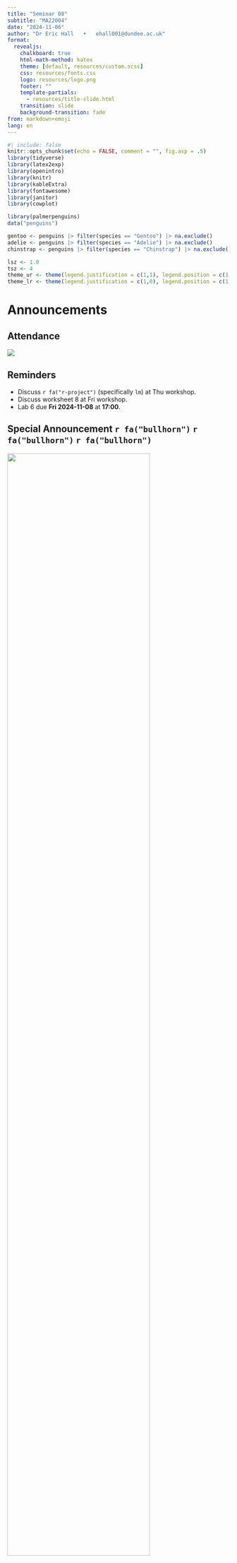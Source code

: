 ```yaml
---
title: "Seminar 08"
subtitle: "MA22004"
date: "2024-11-06"
author: "Dr Eric Hall   •   ehall001@dundee.ac.uk"
format: 
  revealjs:
    chalkboard: true
    html-math-method: katex
    theme: [default, resources/custom.scss]
    css: resources/fonts.css
    logo: resources/logo.png
    footer: ""
    template-partials:
      - resources/title-slide.html
    transition: slide
    background-transition: fade
from: markdown+emoji
lang: en
---
```


```r
#| include: false
knitr::opts_chunk$set(echo = FALSE, comment = "", fig.asp = .5)
library(tidyverse)
library(latex2exp)
library(openintro)
library(knitr)
library(kableExtra)
library(fontawesome)
library(janitor)
library(cowplot)

library(palmerpenguins)
data("penguins")

gentoo <- penguins |> filter(species == "Gentoo") |> na.exclude()
adelie <- penguins |> filter(species == "Adelie") |> na.exclude()
chinstrap <- penguins |> filter(species == "Chinstrap") |> na.exclude()

lsz <- 1.0
tsz <- 4
theme_ur <- theme(legend.justification = c(1,1), legend.position = c(1,1), legend.box.margin = margin(c(4, 4, 4, 4), unit = "pt"))
theme_lr <- theme(legend.justification = c(1,0), legend.position = c(1,0), legend.box.margin = margin(c(4, 4, 4, 4), unit = "pt"))
```

# Announcements {.mySegue .center}
:::{.hidden}
\DeclareMathOperator{\Var}{Var}
\DeclareMathOperator{\E}{\mathbf{E}}
\DeclareMathOperator{\Cov}{Cov}
\DeclareMathOperator{\corr}{corr}
\newcommand{\se}{\mathsf{se}}
\DeclareMathOperator{\sd}{sd}
:::

## Attendance

::: {layout="[[-1], [1], [-1]]"}
![](images/seats.png){fig-align="center" fig-alt="Register your attendance using SEAtS"}
:::

## Reminders 

- Discuss `r fa("r-project")` (specifically `lm`) at Thu workshop. 
- Discuss worksheet 8 at Fri workshop.
- Lab 6 due **Fri 2024-11-08** at **17:00**. 

## Special Announcement `r fa("bullhorn")` `r fa("bullhorn")` `r fa("bullhorn")`

![](images/advert.jpg){width=80% fig.alt="EMS lecture advertisement."}

## `r fa("compass")` Outline of today

1. Linear models (Conditions, Least Squares)

2. `lm` demo


# Linear Models {.mySegue .center}

## Correlation

Correlation describes the strength of a **linear relationship**.

```r
#| warning: false
#| message: false
df6 <- read_csv("data/linear-model-correlation.csv")
pa <- ggplot(df6, aes(x = xx, y = yy)) + geom_point(aes(color = "pts")) + 
        ggtitle(TeX('(c) $r \\approx 0$, no relationship apparent')) + 
        theme(axis.title.y = element_blank(), axis.ticks.y=element_blank(), 
              axis.text.y=element_blank(), axis.title.x = element_blank(), 
              axis.ticks.x=element_blank(), axis.text.x=element_blank(), 
              legend.position = "none", plot.title = element_text(size = 12))
pb <- ggplot(df6, aes(x = xx, y = -xx^2 + a)) + geom_point(aes(color = "pts")) + 
        ggtitle(TeX('(d) $r \\approx 0$, nonlinear relationship')) + 
        theme(axis.title.y = element_blank(), axis.ticks.y=element_blank(), 
              axis.text.y=element_blank(), axis.title.x = element_blank(), 
              axis.ticks.x=element_blank(), axis.text.x=element_blank(), 
              legend.position = "none", plot.title = element_text(size = 12))
pc <- ggplot(df6, aes(x = xx, y = xx + 2 + a)) + geom_point(aes(color = "pts")) + 
        ggtitle(TeX('(a) $r \\approx +1$, linear relationship')) + 
        theme(axis.title.y = element_blank(), axis.ticks.y=element_blank(), 
              axis.text.y=element_blank(), axis.title.x = element_blank(), 
              axis.ticks.x=element_blank(), axis.text.x=element_blank(), 
              legend.position = "none", plot.title = element_text(size = 12))
pd <- ggplot(df6, aes(x = xx, y = 8 - xx + b)) + geom_point(aes(color = "pts")) + 
        ggtitle(TeX('(b) $r \\approx -1$, linear relationship')) + 
        theme(axis.title.y = element_blank(), axis.ticks.y=element_blank(), 
              axis.text.y=element_blank(), axis.title.x = element_blank(), 
              axis.ticks.x=element_blank(), axis.text.x=element_blank(), 
              legend.position = "none", plot.title = element_text(size = 12))
plot_grid(pc, pd, pa, pb, ncol = 2, nrow = 2)
```  

:::{.notes}
- Correlation $\rho = Cov(X,Y) / \sigma_X \sigma_Y \in (-1,1)$ models *linear* dependence.
- $X,Y$ independent $\Rightarrow$ $\rho = 0$; $\rho = 0$ does not imply $X,Y$ independent.
:::


## Linear Model (what is it?) {.smaller}

- Assumes relationship between two variables $X$ and $Y$ can be modeled by a straight line
- Model for a perfect linear relationship: we would know the exact value of $Y$ just by knowing the exact value of $X$:
$$Y = \beta_0 + \beta_1 X$$

- (Statistical) Linear model: 
$$Y = \beta_0 + \beta_1 X + \epsilon\,,$$

where $\epsilon$ represent the errors (residuals) in the relationship.

:::{.notes}
- $X$ is explanatory or predictor; $Y$ is response
- ESTIMATE $\beta_0$ intercept and $\beta_1$ slope from DATA
- Point estimates $\widehat{\beta}_0$ and $\widehat{\beta}_1$
:::


## Palmer penguins (Gentoo)

::::{.columns}
::: {.column width="75%"}
```r
#| warning: false
ggplot(gentoo, aes(x = flipper_length_mm, y = body_mass_g)) + geom_point(aes(color = species), alpha = 0.8, size=3) + 
   xlab("Flipper length (mm)") + ylab("Body mass (g)")
```
:::

::: {.column width="25%"}
![](images/gentoo.jpeg){width=100% .right alt="Gentoo penguins."}
:::
::::

:::{.notes}
- Measurement data (119 obs) from the Palmer Long-Term Ecological Research (LTER) station in Antarctica
- Gentoo penguins that have above average flipper length tend to also have above average body mass
- Could be helpful to explain relationship with a straight line: predict body mass from flipper length
:::

## Fitting a line by eye

```r
#| warning: false
ggplot(gentoo, aes(x = flipper_length_mm, y = body_mass_g)) + geom_point(aes(color = species), alpha = 0.8, size=3) + 
   xlab("Flipper length (mm)") + ylab("Body mass (g)") + geom_abline(intercept = -7200, slope = 56, size=1, )
```

:::{.notes}
- slope 56, intercept -7000
- $\widehat{y} = -7200 + 56 x$; say length is 215: $215*56 - 7200 = 12040 - 7200 = 4840$
:::


# Ordinary Least squares (OLS) {.mySegue .center}

## Residuals (every obs has a friend!)

Data = Fit + Residual 

One goal in regression is to **pick the linear model to minimize residuals**. 

```r
#| warning: false
ggplot(gentoo, aes(x = flipper_length_mm, y = body_mass_g)) + geom_point(aes(color = species), alpha=0.8, size=3) + 
   xlab("Flipper length (mm)") + ylab("Body mass (g)") + geom_abline(intercept = -7200, slope = 56, size=1)
```

:::{.notes}
- Residuals are leftover variation in data after accounting for the model fit.
- Points above line have positive residuals; points below line have negative residuals.
- "Best fit"; draw residuals
:::

## Finding "best fit"

We want a line that minimizes the residuals.

- Choose the line that minimizes the sum of the squared residuals $$\epsilon_1^2 +  \epsilon_2^2 + \dots \epsilon_m^2$$
- Commonly referred to as **least squares line**

:::{.notes}
- Residuals are leftover variation in data after accounting for the model fit.
- Points above line have positive residuals; points below line have negative residuals.
- "Best fit"; draw residuals
:::


## Fitting least squares parameters

Least squares estimates for $\widehat{\beta}_1$ and $\widehat{\beta}_0$ are given by
$$
 \widehat{\beta}_1 = \frac{\sum_{i=1}^m (X_i - \overline{X})(Y_i - \overline{Y})}{\sum_{i=1}^m (X_i - \overline{X})^2} $$
$$
 \widehat{\beta}_0 = \overline{Y} - \widehat{\beta}_1 \overline{X}
$$

```r
#| echo: true
xbar <- mean(gentoo$flipper_length_mm)
ybar <- mean(gentoo$body_mass_g)
sxy <- cov(gentoo$flipper_length_mm, gentoo$body_mass_g)
sxx <- var(gentoo$flipper_length_mm)

b1 <- sxy/sxx
b0 <- ybar - b1*xbar
```

:::{.notes}
- Notation: $\frac{S_{xy}}{S_{xx}}$
- $b1 = 54.1654$, $b2 = -6674.2042$
:::

## Least squares fit

```r
#| warning: false
ggplot(gentoo, aes(x = flipper_length_mm, y = body_mass_g)) + geom_point(aes(color = species), alpha = 0.8, size=3) + 
   xlab("Flipper length (mm)") + ylab("Body mass (g)") + geom_abline(intercept = -7200, slope = 56, linetype = 11, size = 1) + geom_abline(intercept = b0, slope = b1, size = 2, color = "blue")
```

:::{.notes}
- Compare eye-fit with intercept -7200, slope 56 to best-fit intercept -6674.2042, slope 54.1654
:::

## What do these numbers mean? 

- **SLOPE**: For each additional 10 mm flipper length, we would expect the penguin to weigh 541.7 g **more**.
- **INTERCEPT**: -6674.20 g describes the average weight if a penguin had flipper length 0... 

:::{.callout-warning}
## Extrapolation can be treacherous!  

Here there are no observations near zero.
:::

:::{.notes}
- That is, $10*54.17 = 541.7$ (i.e. each additional cm of flipper length adds half a kilo)
- If the slope were negative, it would be **less**
- NO CAUSAL INTERPRETATION BETWEEN PREDICTOR AND RESPONSE!
:::

## But wait, there's more!

We provided point estimates for the intercept and slope for the least squares line. 

The lecture notes also contain the following goodies:

-  Inferences (pt est, CI and H-test) for the variance of the random deviation for the least squares regression [$\widehat{\sigma}^2 = \mathsf{RSS}/(m-2)$]
-  Inferences (CI and H-test) for $\beta_0$ and $\beta_1$
-  $100(1-\alpha)\%$ prediction interval for model response (fit the model then give interval estimate for $Y$ when $x = x^*$)

These follow the same procedures we learned earlier in the module.

# Assumptions {.mySegue .center}

## `r fa("l")` `r fa("i")` `r fa("n")` `r fa("e")` {.smaller}

Four conditions for simple linear regression model: 

- `r fa("l")`inearity: data should show *Linear* trend, i.e., the mean of the response, $\mathbf{E}(Y_i)$, at each value of the predictor, $x_i$, is a *Linear* function of the $x_i$.
- `r fa("i")`ndependent residuals: The residuals, $\epsilon_i$, are independent.
- `r fa("n")`ormal residuals: The residuals, $\epsilon_i$, at each value of the predictor, $x_i$, are (nearly) *Normally* distributed.
- `r fa("e")`qual varianes: variability of points around least squares line is constant, i.e., the errors, $\epsilon_i$, at each value of the predictor, $x_i$, have *Equal* variances ($\sigma^2$).

## Alternative (equivalent) descriptions of conditions... {.smaller}

An equivalent way to think of the first (linearity) condition is that the mean of the error, $\mathbf{E}(\epsilon_i)$, at each value of the predictor, $x_i$, is **zero**. 

An alternative way to describe all four assumptions is that the errors, $\epsilon_i$, are i.i.d. $\mathsf{N}(0, \sigma^2)$.

## Conditions for linear regression (in pictures)

For fitting a least squares line we focus on three requirements:

![](images/conditions.png){width=100% alt="Conditions for linear regression."}

:::{.notes}
- Panel 1: nonlinearity - distinctive curvature
- Panel 2: non-normal residuals - notice outlier toward left
- Panel 3: lack of homoscedascticity (variance increases); should also look for patterns
:::

## Your turn!


:::{.callout-tip}
## Try it!

What conditions are these linear model obviously violating?

<https://www.menti.com> code: 8965 9392
{{< qrcode https://www.menti.com/alwvr56w4qcp >}}
:::


# `lm` demo {.mySegue .center}


# Summary

Today we discussed linear models.

- Overview
- Conditions for linear regression
- Correlation
- Calculating OLS parameters

That's a lot to take in!

:::{.callout-tip}
## Today's materials 

Slides posted to <https://dundeemath.github.io/MA22004-seminar08>.
:::